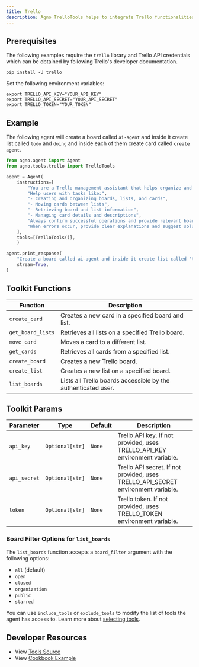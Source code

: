 ```yaml
---
title: Trello
description: Agno TrelloTools helps to integrate Trello functionalities into your agents, enabling management of boards, lists, and cards.
---
```


## Prerequisites

The following examples require the `trello` library and Trello API credentials which can be obtained by following Trello's developer documentation.

```shell
pip install -U trello
```

Set the following environment variables:

```shell
export TRELLO_API_KEY="YOUR_API_KEY"
export TRELLO_API_SECRET="YOUR_API_SECRET"
export TRELLO_TOKEN="YOUR_TOKEN"
```

## Example

The following agent will create a board called `ai-agent` and inside it create list called `todo` and `doing` and inside each of them create card called `create agent`.

```python
from agno.agent import Agent
from agno.tools.trello import TrelloTools

agent = Agent(
    instructions=[
        "You are a Trello management assistant that helps organize and manage Trello boards, lists, and cards",
        "Help users with tasks like:",
        "- Creating and organizing boards, lists, and cards",
        "- Moving cards between lists",
        "- Retrieving board and list information",
        "- Managing card details and descriptions",
        "Always confirm successful operations and provide relevant board/list/card IDs and URLs",
        "When errors occur, provide clear explanations and suggest solutions",
    ],
    tools=[TrelloTools()],
    )

agent.print_response(
    "Create a board called ai-agent and inside it create list called 'todo' and 'doing' and inside each of them create card called 'create agent'",
    stream=True,
)

```

## Toolkit Functions

| Function          | Description                                                   |
| ----------------- | ------------------------------------------------------------- |
| `create_card`     | Creates a new card in a specified board and list.             |
| `get_board_lists` | Retrieves all lists on a specified Trello board.              |
| `move_card`       | Moves a card to a different list.                             |
| `get_cards`       | Retrieves all cards from a specified list.                    |
| `create_board`    | Creates a new Trello board.                                   |
| `create_list`     | Creates a new list on a specified board.                      |
| `list_boards`     | Lists all Trello boards accessible by the authenticated user. |

## Toolkit Params

| Parameter    | Type            | Default | Description                                                                      |
| ------------ | --------------- | ------- | -------------------------------------------------------------------------------- |
| `api_key`    | `Optional[str]` | `None`  | Trello API key. If not provided, uses TRELLO_API_KEY environment variable.       |
| `api_secret` | `Optional[str]` | `None`  | Trello API secret. If not provided, uses TRELLO_API_SECRET environment variable. |
| `token`      | `Optional[str]` | `None`  | Trello token. If not provided, uses TRELLO_TOKEN environment variable.           |

### Board Filter Options for `list_boards`

The `list_boards` function accepts a `board_filter` argument with the following options:

- `all` (default)
- `open`
- `closed`
- `organization`
- `public`
- `starred`

You can use `include_tools` or `exclude_tools` to modify the list of tools the agent has access to. Learn more about [selecting tools](/concepts/tools/selecting-tools).

## Developer Resources

- View [Tools Source](https://github.com/agno-agi/agno/blob/main/libs/agno/agno/tools/trello.py)
- View [Cookbook Example](https://github.com/agno-agi/agno/tree/main/cookbook/tools/trello_tools.py)
